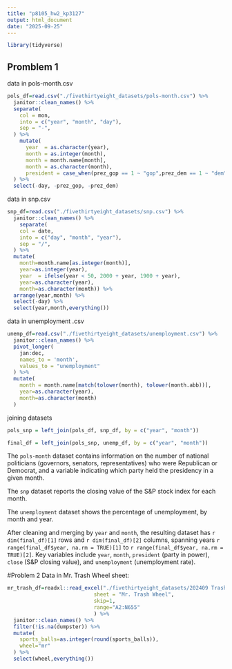 ```yaml
---
title: "p8105_hw2_kp3127"
output: html_document
date: "2025-09-25"
---
```


```r
library(tidyverse)
```

## Promblem 1
data in pols-month.csv
```r
pols_df=read.csv("./fivethirtyeight_datasets/pols-month.csv") %>% 
  janitor::clean_names() %>% 
  separate(
    col = mon, 
    into = c("year", "month", "day"), 
    sep = "-", 
  ) %>% 
    mutate(
      year  = as.character(year),
      month = as.integer(month),       
      month = month.name[month],       
      month = as.character(month),
      president = case_when(prez_gop == 1 ~ "gop",prez_dem == 1 ~ "dem")
  ) %>% 
  select(-day, -prez_gop, -prez_dem)
```

data in snp.csv
```r
snp_df=read.csv("./fivethirtyeight_datasets/snp.csv") %>% 
  janitor::clean_names() %>% 
    separate(
    col = date, 
    into = c("day", "month", "year"), 
    sep = "/", 
  ) %>% 
  mutate(
    month=month.name[as.integer(month)],
    year=as.integer(year),
    year  = ifelse(year < 50, 2000 + year, 1900 + year),
    year=as.character(year),
    month=as.character(month)) %>% 
  arrange(year,month) %>% 
  select(-day) %>% 
  select(year,month,everything())
```
data in unemployment .csv
```r
unemp_df=read.csv("./fivethirtyeight_datasets/unemployment.csv") %>% 
  janitor::clean_names() %>% 
  pivot_longer(
    jan:dec,
    names_to = 'month',
    values_to = "unemployment"
  ) %>% 
  mutate(
    month = month.name[match(tolower(month), tolower(month.abb))],
    year=as.character(year),
    month=as.character(month)
  )
```
joining datasets
```r

pols_snp = left_join(pols_df, snp_df, by = c("year", "month"))

final_df = left_join(pols_snp, unemp_df, by = c("year", "month"))
```

The `pols-month` dataset contains information on the number of national politicians (governors, senators, representatives) who were Republican or Democrat, and a variable indicating which party held the presidency in a given month.  

The `snp` dataset reports the closing value of the S&P stock index for each month.  

The `unemployment` dataset shows the percentage of unemployment, by month and year.  

After cleaning and merging by `year` and `month`, the resulting dataset has `r dim(final_df)[1]` rows and `r dim(final_df)[2]` columns, spanning years `r range(final_df$year, na.rm = TRUE)[1]` to `r range(final_df$year, na.rm = TRUE)[2]`. Key variables include `year`, `month`, `president` (party in power), `close` (S&P closing value), and `unemployment` (unemployment rate).  

#Problem 2
Data in Mr. Trash Wheel sheet:
```r
mr_trash_df=readxl::read_excel("./fivethirtyeight_datasets/202409 Trash Wheel Collection Data.xlsx",
                            sheet = "Mr. Trash Wheel",
                            skip=1,
                            range="A2:N655"
                            ) %>% 
  janitor::clean_names() %>% 
  filter(!is.na(dumpster)) %>% 
  mutate(
    sports_balls=as.integer(round(sports_balls)),
    wheel="mr"
  ) %>% 
  select(wheel,everything())
```

